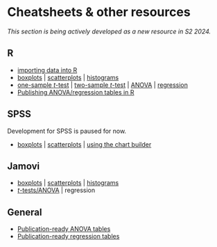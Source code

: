 # Cheatsheets & other resources {-}


<!-- 
- Need to figure this section out.
- I will provide tidbit-sized cheatsheets on how to perform all sorts of stuff related to study design and data analysis in R, SPSS, Jamovi and JASP.
- Pick 2 to focus on for 2024:
  - R
  - SPSS
  - Jamovi
  - JASP
- The cheatsheets will be hosted on GitHub at https://github.com/usyd-soles-edu
- Can be used for other units (important)
- Preferable: supports version control
- Preferable: on a platform that is easy to use and update

Which platform?

Requirements:

- Can be proprietary but must be free for students
- Must produce at least an output that can be open-sourced:
  - txt or rtf instead of docx
  - md
  - html
- Hopefully *very* easy to use and edit.
- Possible:
  - Notion
  - Coda
  - Craft
  - GitHub Wiki
  - Canvas
  - Google Docs 

-->

*This section is being actively developed as a new resource in S2 2024.*

## R

- [importing data into R](https://usyd-soles-edu.github.io/cheatsheet-r-data-import/)
- [boxplots](https://usyd-soles-edu.github.io/cheatsheet-R-boxplot/) | [scatterplots](https://usyd-soles-edu.github.io/cheatsheet-r-scatterplot/) | [histograms](https://usyd-soles-edu.github.io/cheatsheet-r-histogram/)
- [one-sample *t*-test](https://usyd-soles-edu.github.io/cheatsheet-r-ttest/) | [two-sample *t*-test](https://usyd-soles-edu.github.io/cheatsheet-r-two-sample-ttest/) | [ANOVA](https://usyd-soles-edu.github.io/cheatsheet-r-anova/) | [regression](https://usyd-soles-edu.github.io/cheatsheet-r-regression/)
- [Publishing ANOVA/regression tables in R](https://usyd-soles-edu.github.io/cheatsheet-r-html-tables/)


## SPSS
::: callout-note
Development for SPSS is paused for now.
:::

- [boxplots](https://envx-resources.github.io/cheatsheet-spss-boxplot/) | [scatterplots](https://usyd-soles-edu.github.io/cheatsheet-spss-scatterplot/) | [using the chart builder](https://usyd-soles-edu.github.io/cheatsheet-spss-chart-builder/) 



## Jamovi

- [boxplots](https://usyd-soles-edu.github.io/cheatsheet-jamovi-boxplot/) | [scatterplots](https://usyd-soles-edu.github.io/cheatsheet-jamovi-scatterplot/) | [histograms](https://usyd-soles-edu.github.io/cheatsheet-jamovi-histogram/)
- [*t*-tests/ANOVA](https://usyd-soles-edu.github.io/cheatsheet-jamovi-anova/) | regression

## General

- [Publication-ready ANOVA tables](assets/cheatsheet_manual_anova_table.pdf)
- [Publication-ready regression tables](assets/cheatsheet_manual_lm_table.pdf)